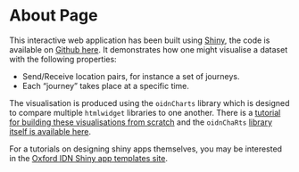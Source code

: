 <h1>About Page</h1>

<p>
This interactive web application has been built using <a href=http://www.shiny.rstudio.com target="_blank">Shiny</a>, the code is available on <a href="https://github.com/ox-it/OxfordIDN_Shiny-App-Templates" target="_blank">Github here</a>. It demonstrates how one might visualise a dataset with the following properties:
</p>

<ul>
<li>Send/Receive location pairs, for instance a set of journeys.</li>
<li>Each "journey" takes place at a specific time.</li>
</ul>

<p>
The visualisation is produced using the `oidnCharts` library which is designed to compare multiple `htmlwidget` libraries to one another. There is a <a href="http://ox-it.github.io/OxfordIDN_htmlwidgets/geovis/Geolines/" target="_blank">tutorial for building these visualisations from scratch</a> and the `oidnChaRts` <a href="https://github.com/ox-it/oidnChaRts" target="_blank">library itself is available here</a>.
</p>

<p>
For a tutorials on designing shiny apps themselves, you may be interested in the <a href="https://ox-it.github.io/OxfordIDN_Shiny-App-Templates/" target="_blank">Oxford IDN Shiny app templates site</a>.
</p>